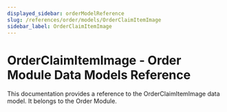```yaml
---
displayed_sidebar: orderModelReference
slug: /references/order/models/OrderClaimItemImage
sidebar_label: OrderClaimItemImage
---
```



# OrderClaimItemImage - Order Module Data Models Reference

This documentation provides a reference to the OrderClaimItemImage data model. It belongs to the Order Module.

<SourceCodeLink link="https://github.com/medusajs/medusa/blob/a503bbe5963f95710f599c466dfb2c3956914e06/packages/modules/order/src/models/claim-item-image.ts#L31" />
